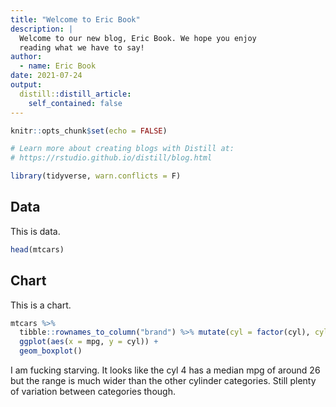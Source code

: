 ```yaml
---
title: "Welcome to Eric Book"
description: |
  Welcome to our new blog, Eric Book. We hope you enjoy 
  reading what we have to say!
author:
  - name: Eric Book 
date: 2021-07-24
output:
  distill::distill_article:
    self_contained: false
---
```


```r
knitr::opts_chunk$set(echo = FALSE)

# Learn more about creating blogs with Distill at:
# https://rstudio.github.io/distill/blog.html

library(tidyverse, warn.conflicts = F)
```
  
## Data  

This is data.  

```r
head(mtcars)
```


## Chart  

This is a chart.  

```r
mtcars %>% 
  tibble::rownames_to_column("brand") %>% mutate(cyl = factor(cyl), cyl = fct_reorder(cyl, mpg)) %>% 
  ggplot(aes(x = mpg, y = cyl)) +
  geom_boxplot()
```

I am fucking starving. It looks like the cyl 4 has a median mpg of around 26 but the range is much wider than the other cylinder categories. Still plenty of variation between categories though.

